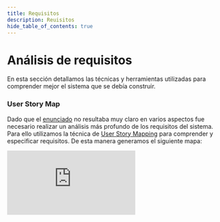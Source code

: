 ```yaml
---
title: Requisitos
description: Reuisitos
hide_table_of_contents: true
---
```


# Análisis de requisitos

En esta sección detallamos las técnicas y herramientas utilizadas para comprender mejor el sistema que se debía construir.

### User Story Map

Dado que el [enunciado](https://taller-de-programacion-2.github.io/2020-10-04-trabajo-practico/) no resultaba muy claro en varios aspectos fue necesario realizar un análisis más profundo de los requisitos del sistema. Para ello utilizamos la técnica de [User Story Mapping](https://www.scrum.org/resources/blog/como-hacer-un-user-story-mapping) para comprender y especificar requisitos. De esta manera generamos el siguiente mapa:

<iframe src="https://bookbnb.storiesonboard.com/m/c-hCbMgGu0OYAoSV3HM45w" frameBorder="0" allowFullScreen
        style={{width: '100%', height: '700px'}}/>

Este nos permitió visualizar gráficamente las historias de usuario a completar facilitando su comprensión y relación entre ellas. A partir de este construimos un gráfico para ver las dependencias entre módulos:

<img alt="Dependencias" src={baseUrl('img/analisis/Dependencias.png')} style={{margin: '15px auto', display: 'flex'}}/>

Este último resulto particularmente útil a la hora de priorizar las historias a desarrollar con el objetivo de minimizar las dependencias entre historias dentro de una iteración.


### Prototipado

Para validar rápidamente lo que se iba a construir durante las iteraciones realizamos prototipos de las distintas funcionalidades del sistema. Para ello escogimos la herramienta [Balsamiq](https://balsamiq.com/) que nos permitió colaborar en la construcción de los prototipos de forma online:

<img alt="Prototipo home" src="https://share.balsamiq.com/g/exVDCkkz9kkiejT6bKssvM.png" style={{margin: '15px auto', display: 'flex'}}/>

Esto resultó particularmente útil a la hora de validar las partes más complejas del sistema, donde un error en la comprensión del problema podría llegar a resultar bastante costoso:

<img alt="Prototipo reservas" src="https://share.balsamiq.com/g/pLZX9EwJCEKCAxcvGqjR1C.png" style={{margin: '15px auto', display: 'flex'}}/>

Los otros prototipos pueden consultarse en el [proyecto Balsamiq](https://drive.google.com/file/d/1O-LUuy7DgqDc9DJCaq1L3u9cbBKi0PsV/view?usp=sharing).
